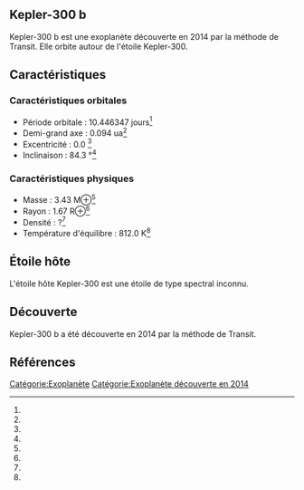 == Kepler-300 b ==

{{Infobox Exoplanète
| nom = Kepler-300 b
| image = 
| légende = 
| étoile = Kepler-300
| constellation = 
| ascension_droite = 
| déclinaison = 
| distance = ?
| type_spectral = ?
| masse = 3.43 M⊕<ref></ref>
| rayon = 1.67 R⊕<ref></ref>
| densité = ?<ref></ref>
| gravité = ?<ref></ref>
| température = 812.0 K<ref></ref>
| période = 10.446347 j<ref></ref>
| demi_grand_axe = 0.094 ua<ref></ref>
| excentricité = 0.0 <ref></ref>
| inclinaison = 84.3 °<ref></ref>
| méthode_découverte = Transit
| date_découverte = 2014
| statut = Confirmée
}}

Kepler-300 b est une exoplanète découverte en 2014 par la méthode de Transit. Elle orbite autour de l'étoile Kepler-300.

== Caractéristiques ==

=== Caractéristiques orbitales ===
* Période orbitale : 10.446347 jours<ref></ref>
* Demi-grand axe : 0.094 ua<ref></ref>
* Excentricité : 0.0 <ref></ref>
* Inclinaison : 84.3 °<ref></ref>

=== Caractéristiques physiques ===
* Masse : 3.43 M⊕<ref></ref>
* Rayon : 1.67 R⊕<ref></ref>
* Densité : ?<ref></ref>
* Température d'équilibre : 812.0 K<ref></ref>

== Étoile hôte ==

{{Infobox Étoile
| nom = Kepler-300
| image = 
| légende = 
| constellation = 
| ascension_droite = 
| déclinaison = 
| distance = ?
| type_spectral = ?
| magnitude_absolue = 
| magnitude_apparente = 
| masse = ?<ref></ref>
| rayon = ?<ref></ref>
| température = ?<ref></ref>
| métallicité = ?<ref></ref>
| âge = ?<ref></ref>
}}

L'étoile hôte Kepler-300 est une étoile de type spectral inconnu.

== Découverte ==

Kepler-300 b a été découverte en 2014 par la méthode de Transit.

== Références ==
<references />

[[Catégorie:Exoplanète]]
[[Catégorie:Exoplanète découverte en 2014]]
